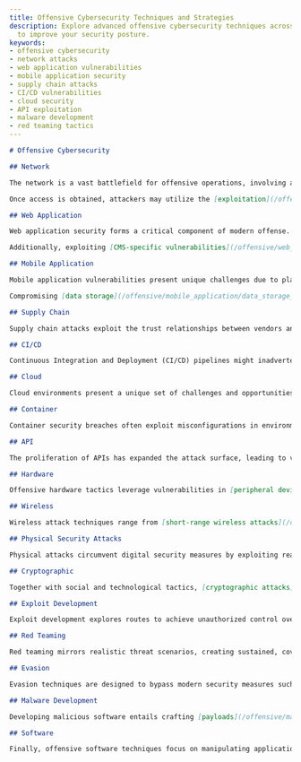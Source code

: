 ```yaml
---
title: Offensive Cybersecurity Techniques and Strategies
description: Explore advanced offensive cybersecurity techniques across various domains
  to improve your security posture.
keywords:
- offensive cybersecurity
- network attacks
- web application vulnerabilities
- mobile application security
- supply chain attacks
- CI/CD vulnerabilities
- cloud security
- API exploitation
- malware development
- red teaming tactics
---
```


```markdown
# Offensive Cybersecurity

## Network

The network is a vast battlefield for offensive operations, involving a series of well-orchestrated attack vectors. [Network](/offensive/network) attacks begin with effective reconnaissance and enumeration stages which include [scanning](/offensive/network/scanning/) for open ports and services, and [enumeration](/offensive/network/enumeration/) techniques to gather details about the network infrastructure. The information collected helps determine potential weaknesses that can be exploited for [initial access](/offensive/network/initial_access_techniques/) into target networks.

Once access is obtained, attackers may utilize the [exploitation](/offensive/network/exploitation/) of vulnerabilities found in network services and software to further infiltrate the target environment. After infiltrating, attackers perform [post-exploitation](/offensive/network/post_exploitation/) actions such as privilege escalation to [achieve higher levels of access](/offensive/network/privilege_escalation/) and [lateral movement](/offensive/network/lateral_movement/) within the network. To maintain control and access to compromised systems over time, various [persistence techniques](/offensive/network/persistence_techniques/) are used.

## Web Application

Web application security forms a critical component of modern offense. Offensive techniques start with understanding and exploiting [server-side vulnerabilities](/offensive/web_application/server-side_vulnerabilities/) such as SQL Injection and Remote Code Execution. On the client side, [attacks](/offensive/web_application/client-side_vulnerabilities/) focus on vulnerabilities like Cross-Site Scripting (XSS) and Cross-Site Request Forgery (CSRF).

Additionally, exploiting [CMS-specific vulnerabilities](/offensive/web_application/cms-specific_vulnerabilities/) allows attackers to breach popular platforms such as WordPress and Joomla. Exploiting [framework-specific vulnerabilities](/offensive/web_application/framework-specific_vulnerabilities/) can bypass underlying security architectures that applications rely on. In advanced web application attacks, attackers often design [chained exploits and multi-stage attacks](/offensive/web_application/chained_exploits_and_multi-stage_attacks/) to escalate their access and impact on target systems.

## Mobile Application

Mobile application vulnerabilities present unique challenges due to platform diversity. Attacks often focus on [platform-specific vulnerabilities](/offensive/mobile_application/platform-specific_vulnerabilities/), affecting only certain devices or operating systems. By exploiting [cross-platform framework vulnerabilities](/offensive/mobile_application/cross-platform_framework_vulnerabilities/), attackers can impact applications that are developed using common frameworks like Xamarin or React Native.

Compromising [data storage](/offensive/mobile_application/data_storage_vulnerabilities/) and [communication](/offensive/mobile_application/communication_vulnerabilities/) components to access sensitive information and intercept communication is vital. Methods to bypass mobile [authentication and authorization](/offensive/mobile_application/authentication_and_authorization_flaws/) safeguards may also be employed. Further exploration of [cryptographic vulnerabilities](/offensive/mobile_application/cryptographic_vulnerabilities/) allows for cracking of encryption systems. The reverse engineering and [code tampering](/offensive/mobile_application/reverse_engineering_and_code_tampering/) of mobile apps provide deep insight into application logic. Lastly, attackers may find ways to exploit [excessive permissions and extraneous functionality](/offensive/mobile_application/excessive_permissions_and_extraneous_functionality/) within applications.

## Supply Chain

Supply chain attacks exploit the trust relationships between vendors and customers. Techniques include [vendor supply chain compromise](/offensive/supply_chain/vendor_supply_chain_compromise/) and [hardware supply chain exploits](/offensive/supply_chain/hardware_supply_chain_exploits/). These tactics enable attackers to introduce malicious elements during the manufacturing or distribution phases, affecting wide-reaching ecosystems.

## CI/CD

Continuous Integration and Deployment (CI/CD) pipelines might inadvertently introduce vulnerabilities at every stage, including [plan](/offensive/cicd/plan/), [code](/offensive/cicd/code/), [build](/offensive/cicd/build/), [testing](/offensive/cicd/testing/), [release](/offensive/cicd/release/), [deploy](/offensive/cicd/deploy/), [operate](/offensive/cicd/operate/), and [monitor](/offensive/cicd/monitor/). Attackers aim to exploit weaknesses within these processes to inject malicious code or exfiltrate sensitive data.

## Cloud

Cloud environments present a unique set of challenges and opportunities for offensive operations. Attackers exploit specific vulnerabilities within cloud service providers such as [AWS](/offensive/cloud/aws/), [Azure](/offensive/cloud/azure/), and [GCP](/offensive/cloud/gcp/) to compromise resources or elevate privileges.

## Container

Container security breaches often exploit misconfigurations in environments like [Docker](/offensive/container/docker/) and their [orchestration](/offensive/container/orchestration/) frameworks, such as Kubernetes, to execute malicious operations within virtualized environments.

## API

The proliferation of APIs has expanded the attack surface, leading to various attack vectors such as [broken object level authorization](/offensive/api/broken_object_level_authorization/), [broken authentication](/offensive/api/broken_authentication/), and [unrestricted resource consumption](/offensive/api/unrestricted_resource_consumption/). Attackers may exploit weaknesses to gain access to critical operations through [improper inventory management](/offensive/api/improper_inventory_management/) and [unsafe consumption of third-party APIs](/offensive/api/unsafe_consumption_of_apis/).

## Hardware

Offensive hardware tactics leverage vulnerabilities in [peripheral devices](/offensive/hardware/peripheral_devices/), [embedded systems](/offensive/hardware/embedded_systems/), and more, enabling attackers to exploit physical components for unauthorized access or information gathering.

## Wireless

Wireless attack techniques range from [short-range wireless attacks](/offensive/wireless/short-range_wireless_attacks/) to broader [IoT and industrial protocol attacks](/offensive/wireless/iot_and_industrial_protocol_attacks/) and [long-range wireless attacks](/offensive/wireless/long-range_wireless_attacks/), focusing on the inherent weaknesses within wireless communication technologies.

## Physical Security Attacks

Physical attacks circumvent digital security measures by exploiting real-world access points through methods such as [access control bypass](/offensive/physical_security_attacks/access_control_bypass/), [tailgating](/offensive/physical_security_attacks/tailgating__piggybacking/), and [social engineering](/offensive/physical_security_attacks/social_engineering_for_physical_access/).

## Cryptographic

Together with social and technological tactics, [cryptographic attacks](/offensive/cryptographic) primarily target encryption and decryption structures. These can be realized through techniques such as [brute force](/offensive/cryptographic/brute_force_attack/), [ciphertext-only](/offensive/cryptographic/ciphertext-only_attack/), [known plaintext](/offensive/cryptographic/known_plaintext_attack/), [chosen plaintext](/offensive/cryptographic/chosen_plaintext_attack/), and more.

## Exploit Development

Exploit development explores routes to achieve unauthorized control over computer systems. Techniques such as [buffer overflow](/offensive/exploit_development/buffer_overflow/), [return-oriented programming (ROP)](/offensive/exploit_development/return-oriented_programming_rop/), and others are meticulously crafted to break through security layers.

## Red Teaming

Red teaming mirrors realistic threat scenarios, creating sustained, covert campaigns covering areas like [reconnaissance](/offensive/red_teaming/reconnaissance/), [initial access](/offensive/red_teaming/initial_access/), and [command and control (C2)](/offensive/red_teaming/command_and_control_c2/) to test and measure defense mechanisms.

## Evasion

Evasion techniques are designed to bypass modern security measures such as antivirus or [anti-analysis features in malware](/offensive/malware_development/anti-analysis_features/). Deceptive tactics are employed to remain undetected within target environments for prolonged durations.

## Malware Development

Developing malicious software entails crafting [payloads](/offensive/malware_development/payload_crafting/), devising [delivery mechanisms](/offensive/malware_development/delivery_mechanisms/), and ensuring effective [data exfiltration](/offensive/malware_development/data_exfiltration_techniques/).

## Software

Finally, offensive software techniques focus on manipulating applications and frameworks, including [ERP systems](/offensive/software/erp/), [directory services](/offensive/software/directory/), and other critical software components that manage enterprise operations.
```
